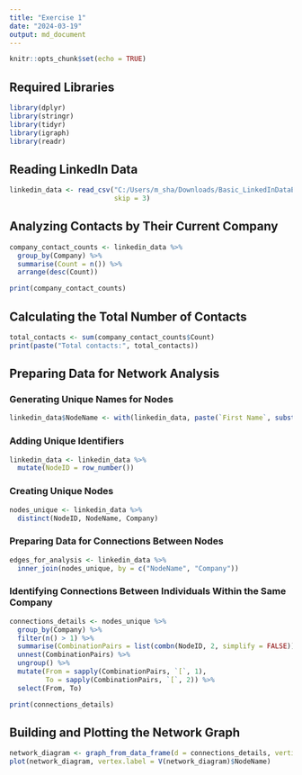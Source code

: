 ---
title: "Exercise 1"
date: "2024-03-19"
output: md_document
---

```{r setup, include=FALSE}
knitr::opts_chunk$set(echo = TRUE)
```

## Required Libraries

```{r libraries}
library(dplyr)
library(stringr)
library(tidyr)
library(igraph)
library(readr)
```

## Reading LinkedIn Data

```{r read-data}
linkedin_data <- read_csv("C:/Users/m_sha/Downloads/Basic_LinkedInDataExport_03-14-2024/Connections.csv", 
                          skip = 3)
```

## Analyzing Contacts by Their Current Company

```{r company-analysis}
company_contact_counts <- linkedin_data %>%
  group_by(Company) %>%
  summarise(Count = n()) %>%
  arrange(desc(Count))

print(company_contact_counts)
```

## Calculating the Total Number of Contacts

```{r total-contacts}
total_contacts <- sum(company_contact_counts$Count)
print(paste("Total contacts:", total_contacts))
```

## Preparing Data for Network Analysis

### Generating Unique Names for Nodes

```{r unique-names}
linkedin_data$NodeName <- with(linkedin_data, paste(`First Name`, substring(`Last Name`, 1, 1), sep = "_"))
```

### Adding Unique Identifiers

```{r unique-ids}
linkedin_data <- linkedin_data %>%
  mutate(NodeID = row_number())
```

### Creating Unique Nodes

```{r unique-nodes}
nodes_unique <- linkedin_data %>%
  distinct(NodeID, NodeName, Company)
```

### Preparing Data for Connections Between Nodes

```{r connections-prep}
edges_for_analysis <- linkedin_data %>%
  inner_join(nodes_unique, by = c("NodeName", "Company"))
```

### Identifying Connections Between Individuals Within the Same Company

```{r identify-connections}
connections_details <- nodes_unique %>%
  group_by(Company) %>%
  filter(n() > 1) %>%
  summarise(CombinationPairs = list(combn(NodeID, 2, simplify = FALSE))) %>%
  unnest(CombinationPairs) %>%
  ungroup() %>%
  mutate(From = sapply(CombinationPairs, `[`, 1),
         To = sapply(CombinationPairs, `[`, 2)) %>%
  select(From, To)

print(connections_details)
```

## Building and Plotting the Network Graph

```{r network-graph}
network_diagram <- graph_from_data_frame(d = connections_details, vertices = nodes_unique, directed = TRUE)
plot(network_diagram, vertex.label = V(network_diagram)$NodeName)
```
